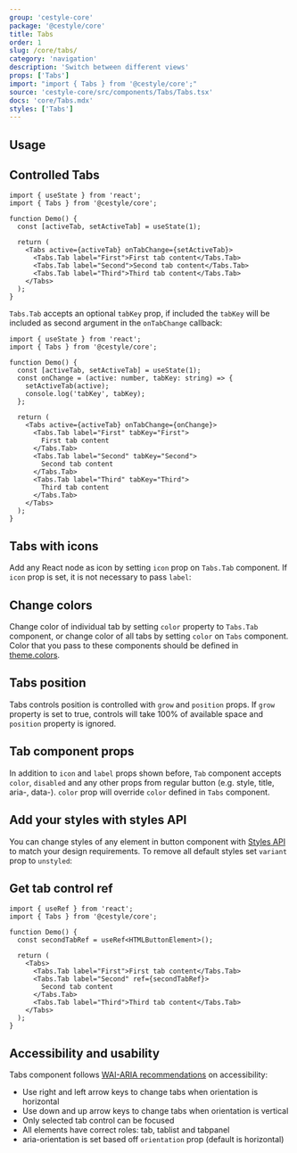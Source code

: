```yaml
---
group: 'cestyle-core'
package: '@cestyle/core'
title: Tabs
order: 1
slug: /core/tabs/
category: 'navigation'
description: 'Switch between different views'
props: ['Tabs']
import: "import { Tabs } from '@cestyle/core';"
source: 'cestyle-core/src/components/Tabs/Tabs.tsx'
docs: 'core/Tabs.mdx'
styles: ['Tabs']
---
```



## Usage

<Demo data={TabsDemos.colorsConfigurator} />

## Controlled Tabs

```tsx
import { useState } from 'react';
import { Tabs } from '@cestyle/core';

function Demo() {
  const [activeTab, setActiveTab] = useState(1);

  return (
    <Tabs active={activeTab} onTabChange={setActiveTab}>
      <Tabs.Tab label="First">First tab content</Tabs.Tab>
      <Tabs.Tab label="Second">Second tab content</Tabs.Tab>
      <Tabs.Tab label="Third">Third tab content</Tabs.Tab>
    </Tabs>
  );
}
```

`Tabs.Tab` accepts an optional `tabKey` prop, if included the `tabKey` will be included as second argument in the `onTabChange` callback:

```tsx
import { useState } from 'react';
import { Tabs } from '@cestyle/core';

function Demo() {
  const [activeTab, setActiveTab] = useState(1);
  const onChange = (active: number, tabKey: string) => {
    setActiveTab(active);
    console.log('tabKey', tabKey);
  };

  return (
    <Tabs active={activeTab} onTabChange={onChange}>
      <Tabs.Tab label="First" tabKey="First">
        First tab content
      </Tabs.Tab>
      <Tabs.Tab label="Second" tabKey="Second">
        Second tab content
      </Tabs.Tab>
      <Tabs.Tab label="Third" tabKey="Third">
        Third tab content
      </Tabs.Tab>
    </Tabs>
  );
}
```

## Tabs with icons

Add any React node as icon by setting `icon` prop on `Tabs.Tab` component.
If `icon` prop is set, it is not necessary to pass `label`:

<Demo data={TabsDemos.icons} />

## Change colors

Change color of individual tab by setting `color` property to `Tabs.Tab` component,
or change color of all tabs by setting `color` on `Tabs` component.
Color that you pass to these components should be defined in [theme.colors](/theming/extend-theme/#default-colors).

<Demo data={TabsDemos.colors} />

## Tabs position

Tabs controls position is controlled with `grow` and `position` props.
If `grow` property is set to true, controls will take 100% of available space
and `position` property is ignored.

<Demo data={TabsDemos.positionConfigurator} />

## Tab component props

In addition to `icon` and `label` props shown before,
`Tab` component accepts `color`, `disabled` and any other props from regular button (e.g. style, title, aria-, data-).
`color` prop will override `color` defined in `Tabs` component.

<Demo data={TabsDemos.tabProps} />

## Add your styles with styles API

You can change styles of any element in button component with [Styles API](/theming/styles-api/) to match your design requirements.
To remove all default styles set `variant` prop to `unstyled`:

<Demo data={TabsDemos.stylesApi} />

## Get tab control ref

```tsx
import { useRef } from 'react';
import { Tabs } from '@cestyle/core';

function Demo() {
  const secondTabRef = useRef<HTMLButtonElement>();

  return (
    <Tabs>
      <Tabs.Tab label="First">First tab content</Tabs.Tab>
      <Tabs.Tab label="Second" ref={secondTabRef}>
        Second tab content
      </Tabs.Tab>
      <Tabs.Tab label="Third">Third tab content</Tabs.Tab>
    </Tabs>
  );
}
```

## Accessibility and usability

Tabs component follows [WAI-ARIA recommendations](https://www.w3.org/TR/wai-aria-practices/examples/tabs/tabs-2/tabs.html) on accessibility:

- Use right and left arrow keys to change tabs when orientation is horizontal
- Use down and up arrow keys to change tabs when orientation is vertical
- Only selected tab control can be focused
- All elements have correct roles: tab, tablist and tabpanel
- aria-orientation is set based off `orientation` prop (default is horizontal)
